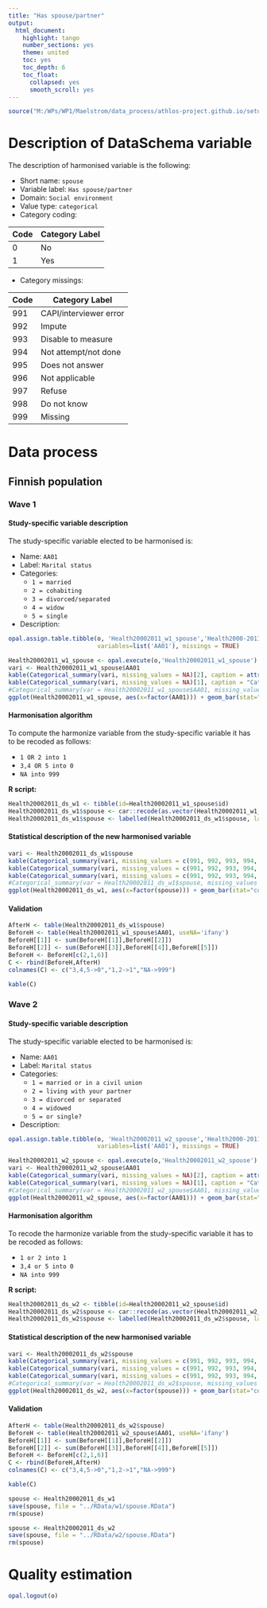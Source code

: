```yaml
---
title: "Has spouse/partner"
output:
  html_document:
    highlight: tango
    number_sections: yes
    theme: united
    toc: yes
    toc_depth: 6
    toc_float:
      collapsed: yes
      smooth_scroll: yes
---
```


<!-- ########################################################## --> 

<!-- # Installation, loading packages -->
<!-- **R script:** -->

```r
source("M:/WPs/WP1/Maelstrom/data_process/athlos-project.github.io/setup_ania.r")
```

<!-- ########################################################## --> 



# Description of DataSchema variable

The description of harmonised variable is the following:

* Short name: `spouse`
* Variable label: `Has spouse/partner`
* Domain: `Social environment`
* Value type: `categorical`
* Category coding:

**Code** | **Category Label**
-------- | ------------------
0        | No
1        | Yes

* Category missings: 

**Code** | **Category Label**
----| ------------------
991 | CAPI/interviewer error
992 | Impute
993 | Disable to measure
994 | Not attempt/not done
995 | Does not answer
996 | Not applicable
997 | Refuse
998 | Do not know
999 | Missing



<!-- ########################################################## --> 

# Data process
## Finnish population

### Wave 1 

#### Study-specific variable description

The study-specific variable elected to be harmonised is:

* Name: `AA01`
* Label: `Marital status`
* Categories: 
    + `1 = married`
    + `2 = cohabiting`
    + `3 = divorced/separated`
    + `4 = widow`
    + `5 = single`

* Description: 
```r
opal.assign.table.tibble(o, 'Health20002011_w1_spouse','Health2000-2011.t00_athlos_2017_02_23',
                         variables=list('AA01'), missings = TRUE)
```

```r
Health20002011_w1_spouse <- opal.execute(o,'Health20002011_w1_spouse')
vari <- Health20002011_w1_spouse$AA01
kable(Categorical_summary(vari, missing_values = NA)[2], caption = attributes(vari)$`spss::shortName`)
kable(Categorical_summary(vari, missing_values = NA)[1], caption = "Category")
#Categorical_summary(var = Health20002011_w1_spouse$AA01, missing_values = NA)
ggplot(Health20002011_w1_spouse, aes(x=factor(AA01))) + geom_bar(stat="count", width=0.4, fill="steelblue") + xlab("Marital status") + ylab("Frequency")
```

#### Harmonisation algorithm
To compute the harmonize variable from the study-specific variable it has to be recoded as follows:

* `1 OR 2 into 1`
* `3,4 OR 5 into 0`
* `NA into 999`

**R script:**

```r
Health20002011_ds_w1 <- tibble(id=Health20002011_w1_spouse$id)
Health20002011_ds_w1$spouse <- car::recode(as.vector(Health20002011_w1_spouse$AA01), "1:2='1'; 3:5='0'; NA='999'")
Health20002011_ds_w1$spouse <- labelled(Health20002011_ds_w1$spouse, labels = c("No"=0, "Yes"=1, "Missing"=999, "Do not know"=998, "Refuse"=997, "Not attempt not done"=996, "Does not answer"=995,  "Not applicable"=994, "Disable to measure"=993, "Impute"=992, "CAPI interviewer error"=991))
```

#### Statistical description of the new harmonised variable
```r
vari <- Health20002011_ds_w1$spouse
kable(Categorical_summary(vari, missing_values = c(991, 992, 993, 994, 995, 996, 997, 998, 999))[3])
kable(Categorical_summary(vari, missing_values = c(991, 992, 993, 994, 995, 996, 997, 998, 999))[1], caption = "Category")
kable(Categorical_summary(vari, missing_values = c(991, 992, 993, 994, 995, 996, 997, 998, 999))[2], caption = "Type of missing")
#Categorical_summary(var = Health20002011_ds_w1$spouse, missing_values = c(991, 992, 993, 994, 995, 996, 997, 998, 999))
ggplot(Health20002011_ds_w1, aes(x=factor(spouse))) + geom_bar(stat="count", width=0.4, fill="steelblue") + xlab("Has spouse/partner") + ylab("Frequency")
```

#### Validation
```r
AfterH <- table(Health20002011_ds_w1$spouse)
BeforeH <- table(Health20002011_w1_spouse$AA01, useNA='ifany')
BeforeH[[1]] <- sum(BeforeH[[1]],BeforeH[[2]])
BeforeH[[2]] <- sum(BeforeH[[3]],BeforeH[[4]],BeforeH[[5]])
BeforeH <- BeforeH[c(2,1,6)]
C <- rbind(BeforeH,AfterH)
colnames(C) <- c("3,4,5->0","1,2->1","NA->999")

kable(C)
```

 
 


### Wave 2

#### Study-specific variable description

The study-specific variable elected to be harmonised is:

* Name: `AA01`
* Label: `Marital status`
* Categories: 
    + `1 = married or in a civil union`
    + `2 = living with your partner`
    + `3 = divorced or separated`
    + `4 = widowed`
    + `5 = or single?`

* Description: 
```r
opal.assign.table.tibble(o, 'Health20002011_w2_spouse','Health2000-2011.t11_athlos_2017_02_27',
                         variables=list('AA01'), missings = TRUE)
```

```r
Health20002011_w2_spouse <- opal.execute(o,'Health20002011_w2_spouse')
vari <- Health20002011_w2_spouse$AA01
kable(Categorical_summary(vari, missing_values = NA)[2], caption = attributes(vari)$`spss::shortName`)
kable(Categorical_summary(vari, missing_values = NA)[1], caption = "Category")
#Categorical_summary(var = Health20002011_w2_spouse$AA01, missing_values = NA)
ggplot(Health20002011_w2_spouse, aes(x=factor(AA01))) + geom_bar(stat="count", width=0.4, fill="steelblue") + xlab("Marital status") + ylab("Frequency")
```

#### Harmonisation algorithm
To recode the harmonize variable from the study-specific variable it has to be recoded as follows:  

* `1 or 2 into 1`
* `3,4 or 5 into 0`
* `NA into 999`

**R script:**

```r
Health20002011_ds_w2 <- tibble(id=Health20002011_w2_spouse$id)
Health20002011_ds_w2$spouse <- car::recode(as.vector(Health20002011_w2_spouse$AA01), "1:2='1'; 3:5='0'; NA='999'")
Health20002011_ds_w2$spouse <- labelled(Health20002011_ds_w2$spouse, labels = c("No"=0, "Yes"=1, "Missing"=999, "Do not know"=998, "Refuse"=997, "Not attempt not done"=996, "Does not answer"=995,  "Not applicable"=994, "Disable to measure"=993, "Impute"=992, "CAPI interviewer error"=991))
```

#### Statistical description of the new harmonised variable
```r
vari <- Health20002011_ds_w2$spouse
kable(Categorical_summary(vari, missing_values = c(991, 992, 993, 994, 995, 996, 997, 998, 999))[3])
kable(Categorical_summary(vari, missing_values = c(991, 992, 993, 994, 995, 996, 997, 998, 999))[1], caption = "Category")
kable(Categorical_summary(vari, missing_values = c(991, 992, 993, 994, 995, 996, 997, 998, 999))[2], caption = "Type of missing")
#Categorical_summary(var = Health20002011_ds_w2$spouse, missing_values = c(991, 992, 993, 994, 995, 996, 997, 998, 999))
ggplot(Health20002011_ds_w2, aes(x=factor(spouse))) + geom_bar(stat="count", width=0.4, fill="steelblue") + xlab("Has spouse/partner") + ylab("Frequency")
```

#### Validation
```r
AfterH <- table(Health20002011_ds_w2$spouse)
BeforeH <- table(Health20002011_w2_spouse$AA01, useNA='ifany')
BeforeH[[1]] <- sum(BeforeH[[1]],BeforeH[[2]])
BeforeH[[2]] <- sum(BeforeH[[3]],BeforeH[[4]],BeforeH[[5]])
BeforeH <- BeforeH[c(2,1,6)]
C <- rbind(BeforeH,AfterH)
colnames(C) <- c("3,4,5->0","1,2->1","NA->999")

kable(C)
```

 
 
```r
spouse <- Health20002011_ds_w1
save(spouse, file = "../RData/w1/spouse.RData")
rm(spouse)

spouse <- Health20002011_ds_w2
save(spouse, file = "../RData/w2/spouse.RData")
rm(spouse)

```

# Quality estimation
```r
opal.logout(o)
```
